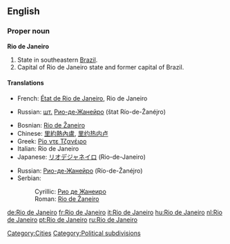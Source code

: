 ==English==
{{wikipedia}}

===Proper noun===
'''Rio de Janeiro'''

# State in southeastern [[Brazil]].
# Capital of Rio de Janeiro state and former capital of Brazil.

====Translations====
{{trans-top|state}}
*French: [[État de Rio de Janeiro]], Rio de Janeiro
{{trans-mid}}
*Russian: [[шт.]] [[Рио-де-Жанейро]] (štat Río-de-Žanéjro) {{m}}
{{trans-bottom}}

{{trans-top|city}}
*Bosnian: [[Rio de Žaneiro#Bosnian|Rio de Žaneiro]] {{m}}
*Chinese: [[里約熱內盧]], [[里约热内卢]]
*Greek: [[Ρίο ντε Τζανέιρο]]
*Italian: Rio de Janeiro {{f}}
*Japanese: [[リオデジャネイロ]] (Rio-de-Janeiro)
{{trans-mid}}
*Russian: [[Рио-де-Жанейро]] (Río-de-Žanéjro) {{m}}
*Serbian:
*:Cyrillic: [[Рио де Жанеиро#Serbian|Рио де Жанеиро]] {{m}}
*:Roman: [[Rio de Žaneiro#Serbian|Rio de Žaneiro]] {{m}}
{{trans-bottom}}

[[Category:Cities]]
[[Category:Political subdivisions]]

[[de:Rio de Janeiro]]
[[fr:Rio de Janeiro]]
[[it:Rio de Janeiro]]
[[hu:Rio de Janeiro]]
[[nl:Rio de Janeiro]]
[[pt:Rio de Janeiro]]
[[ru:Rio de Janeiro]]